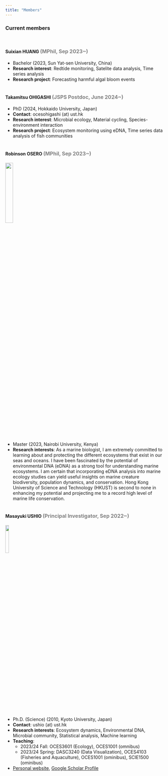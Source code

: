 ```yaml
---
title: "Members"
---
```


### Current members
<br>

#### Suixian HUANG <font size=3 color="gray">(MPhil, Sep 2023~)</font>
- Bachelor (2023, Sun Yat-sen University, China)
- **Research interest**: Redtide monitoring, Satelite data analysis, Time series analysis
- **Research project**: Forecasting harmful algal bloom events
<br>
<br>

#### Takamitsu OHIGASHI <font size=3 color="gray">(JSPS Postdoc, June 2024~)</font>
- PhD (2024, Hokkaido University, Japan)
- **Contact**: ocesohigashi (at) ust.hk
- **Research interest**: Microbial ecology, Material cycling, Species-environment interaction
- **Research project**: Ecosystem monitoring using eDNA, Time series data analysis of fish communities
<br>
<br>

#### Robinson OSERO <font size=3 color="gray">(MPhil, Sep 2023~)</font>
<img src="img/img_rk2023.png" align="left" style="width:22%">
<br clear="left">

- Master (2023, Nairobi University, Kenya)
- **Research interests**: As a marine biologist, I am extremely committed to learning about and protecting the different ecosystems that exist in our seas and oceans. I have been fascinated by the potential of environmental DNA (eDNA) as a strong tool for understanding marine ecosystems. I am certain that incorporating eDNA analysis into marine ecology studies can yield useful insights on marine creature biodiversity, population dynamics, and conservation. Hong Kong University of Science and Technology (HKUST) is second to none in enhancing my potential and projecting me to a record high level of marine life conservation.
<br>
<br>

#### Masayuki USHIO <font size=3 color="gray">(Principal Investigator, Sep 2022~)</font>
<img src="img/img_mu2022.png" align="left" style="width:15%">
<br clear="left">

- Ph.D. (Science) (2010, Kyoto University, Japan)
- **Contact**: ushio (at) ust.hk
- **Research interests**: Ecosystem dynamics, Environmental DNA, Microbial community, Statistical analysis, Machine learning
- **Teaching**:
  - 2023/24 Fall: OCES3601 (Ecology), OCES1001 (omnibus)
  - 2023/24 Spring: DASC3240 (Data Visualization), OCES4103 (Fisheries and Aquaculture), OCES1001 (ominibus), SCIE1500 (ominibus)
- [Personal website](https://ong8181.github.io/){target="_blank"}, [Google Scholar Profile](https://scholar.google.com/citations?user=GtIzgfYAAAAJ){target="_blank"}
<br>
<br>

<!--
# Past members
- Marin KOMOJIRI (2022.4-8, Research Assistant)
-->